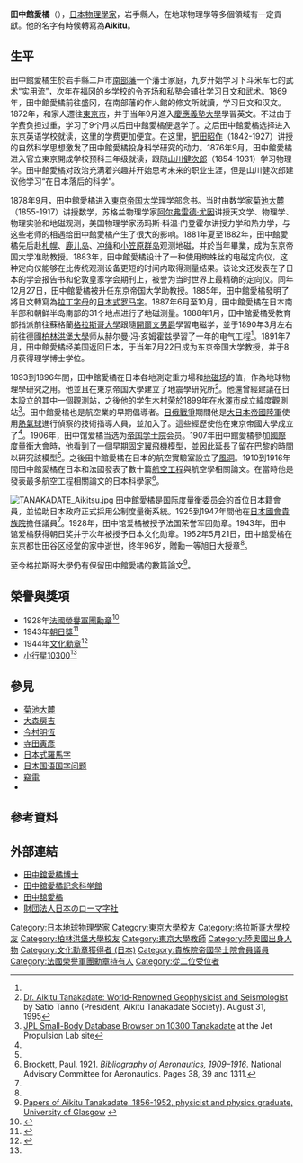 {{NoteTA
|1 = zh-cn:米制; zh-tw:公制; zh-hk:公制}}
{{Infobox scientist
| name        = 田中館愛橘<br>{{lang|ja|田中舘 愛橘}}
| image       = Aikitsu_Tanakadate.jpg
| image_size  = 220px
| birth_date  = {{birth date|1856|09|18|df=y}}
| birth_place = [[日本|日本]][[陸奧國|陸奧國]][[二戶郡|二戶郡]][[福岡町_(岩手縣)|福岡町]]（今[[岩手縣|岩手縣]][[二戶市|二戶市]]）
| death_date  = {{death date and age|1952|05|21|1856|09|18|df=y}}
| death_place = 日本[[東京都|東京都]][[世田谷區|世田谷區]][[經堂|經堂]]
| residence   = 
| nationality = 日本
| ethnicity   =
| workplaces  = 
| alma_mater  = {{unbulleted list |[[慶應義塾大學|慶應義塾大學]] |[[東京帝国大學|東京帝国大學]] |[[格拉斯哥大學|格拉斯哥大學]]}}
| doctoral_advisor  = 
| academic_advisors = {{unbulleted list |{{link-en|湯瑪斯·科溫·門登霍爾|Thomas Corwin Mendenhall}} | {{link-en|詹姆士·阿爾弗雷德·尤因|James Alfred Ewing}}}}
开尔文男爵（英语：William Thomson, 1st Baron Kelvin）

菊池大麓
赫尔曼·冯·亥姆霍兹（德语：Hermann von Helmholtz）
| doctoral_students = 
| notable_students  = 
| known_for = 地球物理學、[[航空工程|航空工程]]、日本式罗马字、<br>[[米制|米制]]、在日本建立數個科學研究所
| author_abbrev_bot =
| author_abbrev_zoo =
| influences        = 
| influenced = 
| awards     = 
| religion  = 
| signature = 
| footnotes = 
}}
{{japanese|japanese=田中舘 愛橘|kana=たなかだて あいきつ|romaji=Tanakadate Aikitsu}}
'''田中館愛橘'''（{{bd|1856年|9月18日|1952年|5月21日}}），[[日本|日本]][[物理學家|物理學家]]，岩手縣人，在地球物理學等多個領域有一定貢獻。他的名字有時候轉寫為'''Aikitu'''。

==生平==
田中館愛橘生於岩手縣二戶市[[盛岡藩|南部藩]]一个藩士家庭，九岁开始学习下斗米军七的武术“实用流”，次年在福冈的乡学校的令齐场和私塾会辅社学习日文和武术。1869年，田中館愛橘前往盛冈，在南部藩的{{link-ja|藩校|藩校}}作人館的修文所就讀，学习日文和汉文。1872年，和家人遷往[[東京市|東京市]]，并于当年9月進入[[慶應義塾大學|慶應義塾大學]]學習英文。不过由于学费负担过重，学习了9个月以后田中館愛橘便退学了。之后田中館愛橘选择进入东京英语学校就读，这里的学费更加便宜。在这里，[[肥田昭作|肥田昭作]]（1842-1927）讲授的自然科学思想激发了田中館愛橘投身科学研究的动力。1876年9月，田中館愛橘进入官立東京開成学校预科三年级就读，跟随[[山川健次郎|山川健次郎]]（1854-1931）学习物理学。田中館愛橘对政治充满着兴趣并开始思考未来的职业生涯，但是山川健次郎建议他学习“在日本落后的科学”。

1878年9月，田中館愛橘进入[[东京大学|東京帝国大学]]理学部念书。当时由数学家[[菊池大麓|菊池大麓]]（1855-1917）讲授数学，苏格兰物理学家[[阿尔弗雷德·尤因|阿尔弗雷德·尤因]]讲授天文学、物理学、物理实验和地磁观测，美国物理学家汤玛斯·科温·门登霍尔讲授力学和热力学，与这些老师的相遇给田中館愛橘产生了很大的影响。1881年夏至1882年，田中館愛橘先后赴[[札幌市|札幌]]、[[鹿儿岛市|鹿儿岛]]、[[沖繩縣|冲绳]]和[[小笠原群岛|小笠原群岛]]观测地磁，并於当年畢業，成为东京帝国大学准助教授。1883年，田中館愛橘设计了一种使用蜘蛛丝的电磁定向仪，这种定向仪能够在比传统观测设备更短的时间内取得测量结果。该论文还发表在了日本的学会报告书和伦敦皇家学会期刊上，被誉为当时世界上最精确的定向仪。同年12月27日，田中館愛橘被升任东京帝国大学助教授。1885年，田中館愛橘發明了將日文轉寫為[[拉丁字母|拉丁字母]]的[[日本式罗马字|日本式罗马字]]。1887年6月至10月，田中館愛橘在日本南半部和朝鲜半岛南部的31个地点进行了地磁测量。1888年1月，田中館愛橘受教育部指派前往蘇格蘭[[格拉斯哥大學|格拉斯哥大學]]跟隨[[第一代开尔文男爵威廉·汤姆森|開爾文男爵]]學習电磁学，並于1890年3月左右前往德國[[柏林洪堡大學|柏林洪堡大學]]师从赫尔曼·冯·亥姆霍兹學習了一年的电气工程<ref name=noiibio/>。1891年7月，田中館愛橘经美国返回日本，于当年7月22日成为东京帝国大学教授，并于8月获得理学博士学位。

1893到1896年間，田中館愛橘在日本各地測定重力場和[[地磁场|地磁场]]的值，作為地球物理學研究之用。他並且在東京帝国大學建立了地震學研究所<ref name=noiibio>[http://www.noii.jp/com/aikitu/english.html Dr. Aikitu Tanakadate: World-Renowned Geophysicist and Seismologist] {{Wayback|url=http://www.noii.jp/com/aikitu/english.html |date=20141020003532 }} by Satio Tanno (President, Aikitu Tanakadate Society). August 31, 1995</ref>。他還曾經建議在日本設立{{link-en|國際緯度觀測所|International Latitude Observatory}}的其中一個觀測站，之後他的学生木村荣於1899年在[[水澤市|水澤市]]成立緯度觀測站<ref name=jpl>[http://ssd.jpl.nasa.gov/sbdb.cgi?sstr=10300+Tanakadate JPL Small-Body Database Browser on 10300 Tanakadate] {{Wayback|url=http://ssd.jpl.nasa.gov/sbdb.cgi?sstr=10300+Tanakadate |date=20191202155150 }} at the Jet Propulsion Lab site</ref>。田中館愛橘也是航空業的早期倡導者。[[日俄戰爭|日俄戰爭]]期間他是[[大日本帝國陸軍|大日本帝國陸軍]]使用[[熱氣球|熱氣球]]進行偵察的技術指導人員，並加入了{{link-ja|臨時軍用氣球研究會|臨時軍用気球研究会}}。這些經歷使他在東京帝國大學成立了{{link-ja|東京大學航空研究所|航空研究所|航空實驗室}}<ref name=noiibio/>。1906年，田中馆爱橘当选为[[帝国学士院|帝国学士院]]会员。1907年田中館愛橘參加[[國際度量衡大會|國際度量衡大會]]時，他看到了一個早期[[固定翼飛機|固定翼飛機]]模型，並因此延長了留在巴黎的時間以研究該模型<ref name=noiibio/>。之後田中館愛橘在日本的航空實驗室設立了[[風洞|風洞]]。1910到1916年間田中館愛橘在日本和法國發表了數十篇[[航空工程|航空工程]]與航空學相關論文。在當時他是發表最多航空工程相關論文的日本科學家<ref>Brockett, Paul. 1921. ''Bibliography of Aeronautics, 1909–1916''. National Advisory Committee for Aeronautics. Pages 38, 39 and 1311.</ref>。

[[File:TANAKADATE_Aikitsu.jpg|thumb]]
田中館愛橘是[[国际度量衡委员会|国际度量衡委员会]]的首位日本籍會員，並協助日本政府正式採用公制度量衡系統。1925到1947年間他在[[日本國會|日本國會]][[貴族院|貴族院]]擔任議員<ref name="航空と文化"/>。1928年，田中馆爱橘被授予法国荣誉军团勋章。1943年，田中馆爱橘获得朝日奖并于次年被授予日本文化勋章。1952年5月21日，田中館愛橘在东京都世田谷区经堂的家中逝世，终年96岁，贈勳一等旭日大授章<ref name="航空と文化"/>。

至今格拉斯哥大學仍有保留田中館愛橘的數篇論文<ref>[http://cheshire.cent.gla.ac.uk/ead/search?operation=search&fieldidx1=bath.geographicName&fieldrel1=exact&fieldcont1=tokyo%20(japan) Papers of Aikitu Tanakadate, 1856-1952, physicist and physics graduate, University of Glasgow] {{Wayback|url=http://cheshire.cent.gla.ac.uk/ead/search?operation=search&fieldidx1=bath.geographicName&fieldrel1=exact&fieldcont1=tokyo%20(japan) |date=20140303224407 }}</ref>。

== 榮譽與獎項 ==
* 1928年[[法國榮譽軍團勳章|法國榮譽軍團勳章]]<ref name="航空と文化">{{Cite web|url= http://www.aero.or.jp/web-koku-to-bunka/tanakadate.html|title= 航空学の祖　 田中舘愛橘生誕150周年|author= 松浦明|4= |authorlink= 松浦明|date= 2006-09-15|work= WEB版「航空と文化」|publisher= [[日本航空協会|日本航空協会]]|accessdate= 2013-08-30|archive-date= 2013-08-30|archive-url= https://archive.today/20130830121127/http://www.aero.or.jp/web-koku-to-bunka/tanakadate.html|dead-url= no}}</ref>
* 1943年[[朝日獎|朝日獎]]<ref>{{Cite web|url=http://www.asahi.com/shimbun/award/asahiaward/winners.html#winners1943|title=朝日賞：過去の受賞者|publisher=朝日新聞|accessdate=2009-11-03|archive-date=2012-07-20|archive-url=https://archive.today/20120720001348/http://www.asahi.com/shimbun/award/asahiaward/winners.html#winners1943|dead-url=no}}</ref>
* 1944年[[文化勋章_(日本)|文化勳章]]<ref>{{Cite web |url=http://www.geocities.jp/nakanolib/giten/bunka2.htm |title=文化勲章受章者一覧 |accessdate=2014-07-07 |archive-date=2019-03-31 |archive-url=https://web.archive.org/web/20190331151207/http://www.geocities.jp/nakanolib/giten/bunka2.htm |dead-url=no }}</ref>
* [[小行星10300|小行星10300]]<ref name=jpl/> 

== 參見 ==
* [[菊池大麓|菊池大麓]]
* [[大森房吉|大森房吉]]
* [[今村明恆|今村明恆]]
* [[寺田寅彥|寺田寅彥]]
* [[日本式羅馬字|日本式羅馬字]]
* [[日本国语国字问题|日本国语国字问题]]
* [[竊電|竊電]]
* {{link-ja|藤井實|藤井實}}

== 參考資料 ==
<references />

== 外部連結 ==
{{Commonscat|Aikitsu Tanakadate}}
* [http://www.noii.jp/com/aikitu/ 田中舘愛橘博士] {{Wayback|url=http://www.noii.jp/com/aikitu/ |date=20140714161233 }}
* [http://gw.civic.ninohe.iwate.jp/aikitu.html 田中舘愛橘記念科学館] {{Wayback|url=http://gw.civic.ninohe.iwate.jp/aikitu.html |date=20160305075841 }}
* [http://gw.civic.ninohe.iwate.jp/100W/02/011/index.htm 田中舘愛橘] {{Wayback|url=http://gw.civic.ninohe.iwate.jp/100W/02/011/index.htm |date=20090518122148 }}
* [http://www.age.ne.jp/x/nrs/ 財団法人日本のローマ字社] {{Wayback|url=http://www.age.ne.jp/x/nrs/ |date=20181212155212 }}

{{Authority control}}

{{DEFAULTSORT:Tanakadate, Aikitsu}}
[[Category:日本地球物理學家|Category:日本地球物理學家]]
[[Category:東京大學校友|Category:東京大學校友]]
[[Category:格拉斯哥大學校友|Category:格拉斯哥大學校友]]
[[Category:柏林洪堡大學校友|Category:柏林洪堡大學校友]]
[[Category:東京大學教師|Category:東京大學教師]]
[[Category:陸奧國出身人物|Category:陸奧國出身人物]]
[[Category:文化勳章獲得者_(日本)|Category:文化勳章獲得者 (日本)]]
[[Category:貴族院帝國學士院會員議員|Category:貴族院帝國學士院會員議員]]
[[Category:法國榮譽軍團勳章持有人|Category:法國榮譽軍團勳章持有人]]
[[Category:從二位受位者|Category:從二位受位者]]
